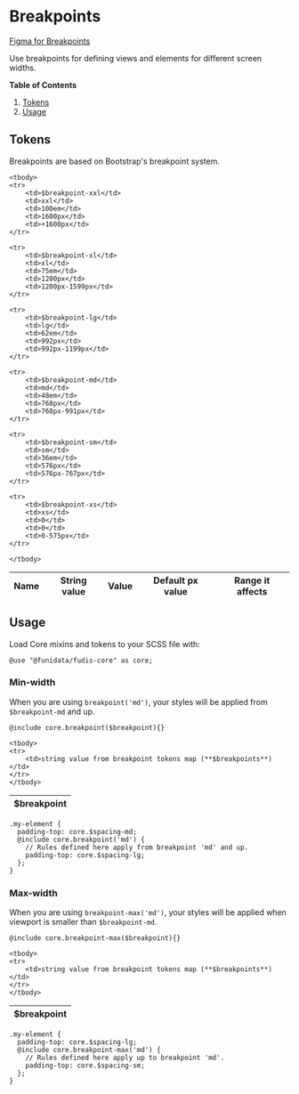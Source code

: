 
<Meta title="Foundations/Breakpoints" />

# Breakpoints

[Figma for Breakpoints](https://www.figma.com/file/a6G6ZD6W3tlq0qmUkdvdp1/Fudis-DS-Foundations?type=design&node-id=822-394&mode=design&t=Z3hBCijTMHJNlDzQ-0)

Use breakpoints for defining views and elements for different screen widths.

**Table of Contents**

1. [Tokens](#tokens)
2. [Usage](#usage)

## Tokens

Breakpoints are based on Bootstrap's breakpoint system.

<table>
    <thead>
    <tr>
        <th>Name</th>
        <th>String value</th>
        <th>Value</th>
        <th>Default px value</th>
        <th>Range it affects</th>
    </tr>
    </thead>

    <tbody>
    <tr>
        <td>$breakpoint-xxl</td>
        <td>xxl</td>
        <td>100em</td>
        <td>1600px</td>
        <td>+1600px</td>
    </tr>

    <tr>
        <td>$breakpoint-xl</td>
        <td>xl</td>
        <td>75em</td>
        <td>1200px</td>
        <td>1200px-1599px</td>
    </tr>

    <tr>
        <td>$breakpoint-lg</td>
        <td>lg</td>
        <td>62em</td>
        <td>992px</td>
        <td>992px-1199px</td>
    </tr>

    <tr>
        <td>$breakpoint-md</td>
        <td>md</td>
        <td>48em</td>
        <td>768px</td>
        <td>768px-991px</td>
    </tr>

    <tr>
        <td>$breakpoint-sm</td>
        <td>sm</td>
        <td>36em</td>
        <td>576px</td>
        <td>576px-767px</td>
    </tr>

    <tr>
        <td>$breakpoint-xs</td>
        <td>xs</td>
        <td>0</td>
        <td>0</td>
        <td>0-575px</td>
    </tr>

    </tbody>

</table>

## Usage

Load Core mixins and tokens to your SCSS file with:

```
@use "@funidata/fudis-core" as core;
```

### Min-width

When you are using `breakpoint('md')`, your styles will be applied from `$breakpoint-md` and up.

```
@include core.breakpoint($breakpoint){}
```

<table>
    <thead>
    <tr>
        <th>$breakpoint</th>
    </tr>
    </thead>

    <tbody>
    <tr>
        <td>string value from breakpoint tokens map (**$breakpoints**)</td>
    </tr>
    </tbody>

</table>

```
.my-element {
  padding-top: core.$spacing-md;
  @include core.breakpoint('md') {
    // Rules defined here apply from breakpoint 'md' and up.
    padding-top: core.$spacing-lg;
  };
}
```

### Max-width

When you are using `breakpoint-max('md')`, your styles will be applied when viewport is smaller than `$breakpoint-md`.

```
@include core.breakpoint-max($breakpoint){}
```

<table>
    <thead>
    <tr>
        <th>$breakpoint</th>
    </tr>
    </thead>

    <tbody>
    <tr>
        <td>string value from breakpoint tokens map (**$breakpoints**)</td>
    </tr>
    </tbody>

</table>

```
.my-element {
  padding-top: core.$spacing-lg;
  @include core.breakpoint-max('md') {
    // Rules defined here apply up to breakpoint 'md'.
    padding-top: core.$spacing-sm;
  };
}
```
